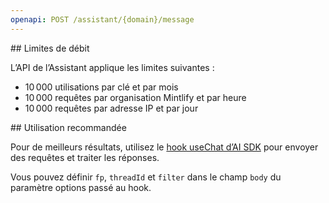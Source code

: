 ```yaml
---
openapi: POST /assistant/{domain}/message
---
```


<div id="rate-limits">
  ## Limites de débit
</div>

L’API de l’Assistant applique les limites suivantes :

- 10 000 utilisations par clé et par mois
- 10 000 requêtes par organisation Mintlify et par heure
- 10 000 requêtes par adresse IP et par jour

<div id="suggested-usage">
  ## Utilisation recommandée
</div>

Pour de meilleurs résultats, utilisez le [hook useChat d’AI SDK](https://ai-sdk.dev/docs/reference/ai-sdk-ui/use-chat#usechat) pour envoyer des requêtes et traiter les réponses.

Vous pouvez définir `fp`, `threadId` et `filter` dans le champ `body` du paramètre options passé au hook.